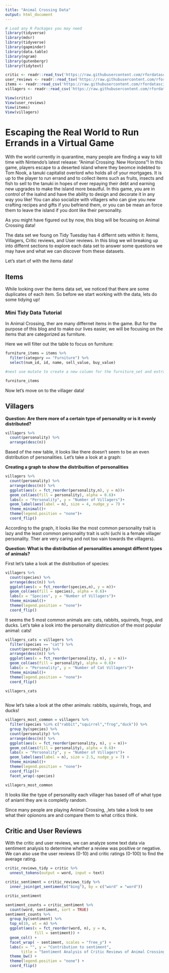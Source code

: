 ```yaml
---
title: "Animal Crossing Data"
output: html_document
---
```


```r
# Load any R Packages you may need
library(tidyverse)
library(mdsr)
library(tidyverse)
library(gapminder)
library(data.table)
library(ngram)
library(gutenbergr)
library(tidytext)
```

```r
critic <- readr::read_tsv('https://raw.githubusercontent.com/rfordatascience/tidytuesday/master/data/2020/2020-05-05/critic.tsv')
user_reviews <- readr::read_tsv('https://raw.githubusercontent.com/rfordatascience/tidytuesday/master/data/2020/2020-05-05/user_reviews.tsv')
items <- readr::read_csv('https://raw.githubusercontent.com/rfordatascience/tidytuesday/master/data/2020/2020-05-05/items.csv')
villagers <- readr::read_csv('https://raw.githubusercontent.com/rfordatascience/tidytuesday/master/data/2020/2020-05-05/villagers.csv')
```

```r
View(critic)
View(user_reviews)
View(items)
View(villagers)
```

# Escaping the Real World to Run Errands in a Virtual Game

With the world currently in quarantine, many people are finding a way to kill time with Nintendo's latest release: "Animal Crossing: New Horizons"!
In this game, players escape to a deserted island where they beomce indebted to Tom Nook, a tanuki capitalist overlord who holds all of your mortgages. It is up to the player to run errand and to collect items such as fruits, insects and fish to sell to the tanuki in hopes of ever repaying their debt and earning new upgrades to make the island more beautful. In this game, you are in control of the isalnd and have the ability to design and decorate it in any way you like! You can also socialize with villagers who can give you new crafting recipes and gifts if you befriend them, or you can be mean an force them to leave the island if you dont like their personality.

As you might have figured out by now, this blog will be focusing on Animal Crossing data!

The data set we foung on Tidy Tuesday has 4 differnt sets within it: Items, Villagers, Critic reviews, and User reviews. In this blog we wil breaking up into differnt sections to explore each data set to answer some questions we may have and what we can discover from these datasets.

Let's start of with the items data!

## Items

While looking over the items data set, we noticed that there are some duplicates of each item. So before we start working with the data, lets do some tidying up!

### Mini Tidy Data Tutorial
In Animal Crossing, ther are many differnet items in the game. But for the purpose of this blog and to make our lives easier, we will be focusing on the items that are categorized as furniture. 

Here we will filter out the table to focus on furniture:
```r
furniture_items = items %>%
  filter(category == "Furniture") %>%
  select(num_id, id, name, sell_value, buy_value)

#next use mutate to create a new column for the furniture_set and extract it from the part of the id before the - (use regex)

furniture_items
```

Now let's move on to the villager data!

## Villagers

**Question: Are there more of a certain type of personality or is it evenly distributed?**
```r

villagers %>% 
  count(personality) %>% 
  arrange(desc(n))

```

Based of the new table, it looks like there doesn't seem to be an even distribution of personalities. Let's take a look at a graph:

**Creating a graph to show the distribuition of personalities**
```r
villagers %>% 
  count(personality) %>% 
  arrange(desc(n)) %>% 
  ggplot(aes(x = fct_reorder(personality,n), y = n))+
  geom_col(aes(fill = personality), alpha = 0.6)+
  labs(x = "Personality", y = "Number of Villagers")+
  geom_label(aes(label = n), size = 4, nudge_y = 7) +
  theme_minimal()+
  theme(legend.position = "none")+
  coord_flip()
```

According to the graph, it looks like the most common personality trait is lazy and the least common personality trait is uchi (uchi is a female villager personality. Ther are very caring and not too vain towards the villagers).

**Question: What is the distribution of personalities amongst differnt types of animals?**

First let's take a look at the distribution of species:
```r
villagers %>% 
  count(species) %>% 
  arrange(desc(n)) %>% 
  ggplot(aes(x = fct_reorder(species,n), y = n))+
  geom_col(aes(fill = species), alpha = 0.6)+
  labs(x = "Species", y = "Number of Villagers")+
  theme_minimal()+
  theme(legend.position = "none")+
  coord_flip()

```

It seems the 5 most common animals are: cats, rabbits, squirrels, frogs, and ducks.
Let's take a look into the personality districution of the most popular animal: cats!

```r
villagers_cats = villagers %>% 
  filter(species == "cat") %>% 
  count(personality) %>% 
  arrange(desc(n)) %>% 
  ggplot(aes(x = fct_reorder(personality, n), y = n))+
  geom_col(aes(fill = personality), alpha = 0.6)+
  labs(x = "Personality", y = "Number of Cat Villagers")+
  theme_minimal()+
  theme(legend.position = "none")+
  coord_flip()

villagers_cats
  
```

Now let's take a look at the other animals: rabbits, squirrels, frogs, and ducks!
```r
villagers_most_common = villagers %>% 
  filter(species %in% c("rabbit","squirrel","frog","duck")) %>% 
  group_by(species) %>% 
  count(personality) %>% 
  arrange(desc(n)) %>% 
  ggplot(aes(x = fct_reorder(personality, n), y = n))+
  geom_col(aes(fill = personality), alpha = 0.6)+
  labs(x = "Personality", y = "Number of Villagers")+
  geom_label(aes(label = n), size = 2.5, nudge_y = 7) +
  theme_minimal()+
  theme(legend.position = "none")+
  coord_flip()+
  facet_wrap(~species)

villagers_most_common
```

It looks like the type of personality each villager has based off of what type of aniaml they are is completly random.


Since many people are playing Animal Crossing, ,lets take a look to see what their opionons are and compare them to what critics think.

## Critic and User Reviews

With the critic and user reviews, we can analyze some text data via sentiment analysis to determine whether a review was positive or negative. 
We can also use the user reviews (0-10) and critic ratings (0-100) to find the average rating.

```r
critic_reviews_tidy = critic %>%
  unnest_tokens(output = word, input = text)

critic_sentiment = critic_reviews_tidy %>%
  inner_join(get_sentiments("bing"), by = c("word" = "word"))

critic_sentiment

sentiment_counts = critic_sentiment %>%
  count(word, sentiment, sort = TRUE)
sentiment_counts %>%
  group_by(sentiment) %>%
  top_n(10, wt = n) %>%
  ggplot(aes(x = fct_reorder(word, n), y = n, 
             fill = sentiment)) + 
  geom_col() + 
  facet_wrap( ~ sentiment, scales = "free_y") + 
  labs(x = "", y = "Contribution to sentiment", 
       title = "Sentiment Analysis of Critic Reviews of Animal Crossing") +
  theme_bw() + 
  theme(legend.position = "none") +
  coord_flip()
```

